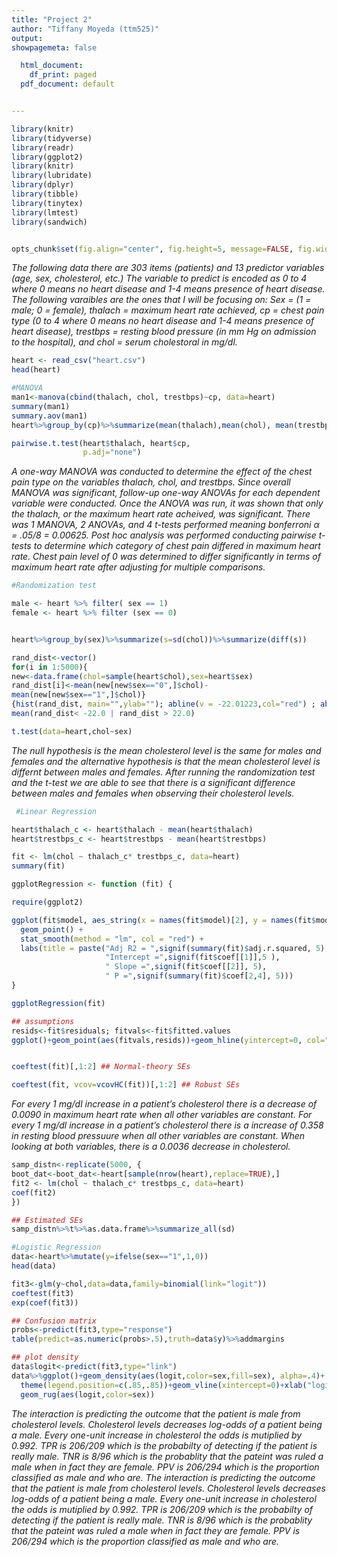 ```yaml
---
title: "Project 2"
author: "Tiffany Moyeda (ttm525)"
output:
showpagemeta: false

  html_document:
    df_print: paged
  pdf_document: default


---
```

```r
library(knitr)
library(tidyverse)
library(readr)
library(ggplot2)
library(knitr)
library(lubridate)
library(dplyr)
library(tibble)
library(tinytex)
library(lmtest)
library(sandwich)


opts_chunk$set(fig.align="center", fig.height=5, message=FALSE, fig.width=8,tidy.opts=list(width.cutoff=60),tidy=TRUE, R.options=list(max.print=100))
```

*The following data there are 303 items (patients) and 13 predictor variables (age, sex, cholesterol, etc.) The variable to predict is encoded as 0 to 4 where 0 means no heart disease and 1-4 means presence of heart disease. The following varaibles are the ones that I will be focusing on: Sex = (1 = male; 0 = female), thalach = maximum heart rate achieved, cp = chest pain type (0 to 4 where 0 means no heart disease and 1-4 means presence of heart disease), trestbps = resting blood pressure (in mm Hg on admission to the hospital), and chol = serum cholestoral in mg/dl.* 

```r
heart <- read_csv("heart.csv")
head(heart)
```


```r
#MANOVA
man1<-manova(cbind(thalach, chol, trestbps)~cp, data=heart)
summary(man1)
summary.aov(man1) 
heart%>%group_by(cp)%>%summarize(mean(thalach),mean(chol), mean(trestbps))

pairwise.t.test(heart$thalach, heart$cp,
                p.adj="none")

```
*A one-way MANOVA was conducted to determine the effect of the chest pain type on the variables thalach, chol, and trestbps. Since overall MANOVA was significant, follow-up one-way ANOVAs for each dependent variable were conducted. Once the ANOVA was run, it was shown that only the thalach, or the maximum heart rate acheived, was significant. There was 1 MANOVA, 2 ANOVAs, and 4 t-tests performed meaning bonferroni α = .05/8 = 0.00625. Post hoc analysis was performed conducting pairwise t-tests to determine which category of chest pain differed in maximum heart rate. Chest pain level of 0 was determined to differ significantly in terms of maximum heart rate after adjusting for multiple comparisons. *

```r

#Randomization test 

male <- heart %>% filter( sex == 1) 
female <- heart %>% filter (sex == 0) 


heart%>%group_by(sex)%>%summarize(s=sd(chol))%>%summarize(diff(s))

rand_dist<-vector()
for(i in 1:5000){
new<-data.frame(chol=sample(heart$chol),sex=heart$sex)
rand_dist[i]<-mean(new[new$sex=="0",]$chol)-
mean(new[new$sex=="1",]$chol)}
{hist(rand_dist, main="",ylab=""); abline(v = -22.01223,col="red") ; abline (v = 22.01223,col="red")}
mean(rand_dist< -22.0 | rand_dist > 22.0)

t.test(data=heart,chol~sex)

```
*The null hypothesis is the mean cholesterol level is the same for males and females and the alternative hypothesis is that the mean cholesterol level is differnt between males and females. After running the randomization test and the t-test we are able to see that there is a significant difference between males and females when observing their cholesterol levels.  * 

```r
 #Linear Regression

heart$thalach_c <- heart$thalach - mean(heart$thalach)
heart$trestbps_c <- heart$trestbps - mean(heart$trestbps)

fit <- lm(chol ~ thalach_c* trestbps_c, data=heart)
summary(fit)

ggplotRegression <- function (fit) {

require(ggplot2)

ggplot(fit$model, aes_string(x = names(fit$model)[2], y = names(fit$model)[1])) + 
  geom_point() +
  stat_smooth(method = "lm", col = "red") +
  labs(title = paste("Adj R2 = ",signif(summary(fit)$adj.r.squared, 5),
                     "Intercept =",signif(fit$coef[[1]],5 ),
                     " Slope =",signif(fit$coef[[2]], 5),
                     " P =",signif(summary(fit)$coef[2,4], 5)))
}

ggplotRegression(fit)

## assumptions
resids<-fit$residuals; fitvals<-fit$fitted.values
ggplot()+geom_point(aes(fitvals,resids))+geom_hline(yintercept=0, col="red")


coeftest(fit)[,1:2] ## Normal-theory SEs

coeftest(fit, vcov=vcovHC(fit))[,1:2] ## Robust SEs

```

*For every 1 mg/dl increase in a patient's cholesterol there is a decrease of 0.0090 in maximum heart rate when all other variables are constant. For every 1 mg/dl increase in a patient's cholesterol  there is a increase of 0.358 in resting blood pressuure when all other variables are constant. When looking at both variables, there is a 0.0036 decrease in cholesterol. *

```r

samp_distn<-replicate(5000, {
boot_dat<-boot_dat<-heart[sample(nrow(heart),replace=TRUE),]
fit2 <- lm(chol ~ thalach_c* trestbps_c, data=heart)
coef(fit2)
})

## Estimated SEs
samp_distn%>%t%>%as.data.frame%>%summarize_all(sd)

```

```r
#Logistic Regression 
data<-heart%>%mutate(y=ifelse(sex=="1",1,0))
head(data)

fit3<-glm(y~chol,data=data,family=binomial(link="logit"))
coeftest(fit3)
exp(coef(fit3))

## Confusion matrix
probs<-predict(fit3,type="response")
table(predict=as.numeric(probs>.5),truth=data$y)%>%addmargins

## plot density
data$logit<-predict(fit3,type="link")
data%>%ggplot()+geom_density(aes(logit,color=sex,fill=sex), alpha=.4)+
  theme(legend.position=c(.85,.85))+geom_vline(xintercept=0)+xlab("logit (log-odds)")+
  geom_rug(aes(logit,color=sex))

```
*The interaction is predicting the outcome that the patient is male from cholesterol levels. Cholesterol levels decreases log-odds of a patient being a male. Every one-unit increase in cholesterol the odds is mutiplied by 0.992. TPR is 206/209 which is the probabilty of detecting if the patient is really male. TNR is 8/96 which is the probablity that the pateint was ruled a male when in fact they are female. PPV is 206/294 which is the proportion classified as male and who are.*
*The interaction is predicting the outcome that the patient is male from cholesterol levels. Cholesterol levels decreases log-odds of a patient being a male. Every one-unit increase in cholesterol the odds is mutiplied by 0.992. TPR is 206/209 which is the probabilty of detecting if the patient is really male. TNR is 8/96 which is the probablity that the pateint was ruled a male when in fact they are female. PPV is 206/294 which is the proportion classified as male and who are.*



